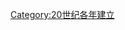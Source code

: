 {{Catdiffuse}}

{{estcat|198|9|1979|1990}}
{{Commonscat|1989 establishments}}
[[Category:20世纪各年建立|Category:20世纪各年建立]]
